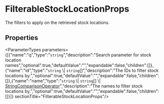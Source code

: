 
# FilterableStockLocationProps

The filters to apply on the retrieved stock locations.

## Properties

<ParameterTypes parameters={[{"name":"q","type":"`string`","description":"Search parameter for stock location names","optional":true,"defaultValue":"","expandable":false,"children":[]},{"name":"id","type":"`string` \\| `string`[]","description":"The IDs to filter stock locations by.","optional":true,"defaultValue":"","expandable":false,"children":[]},{"name":"name","type":"`string` \\| `string`[] \\| [StringComparisonOperator](stock_location.StringComparisonOperator.mdx)","description":"The names to filter stock locations by.","optional":true,"defaultValue":"","expandable":false,"children":[]}]}  sectionTitle="FilterableStockLocationProps"/>

